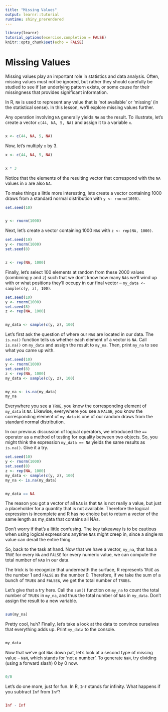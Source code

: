 ```yaml
---
title: "Missing Values"
output: learnr::tutorial
runtime: shiny_prerendered
---
```


```r
library(learnr)
tutorial_options(exercise.completion = FALSE)
knitr::opts_chunk$set(echo = FALSE)
```

# Missing Values

Missing values play an important role in statistics and data analysis. Often, missing values must not be ignored, but rather they should carefully be studied to see if ]an underlying pattern exists, or some cause for their missingness that provides significant information.

In R, `NA` is used to represent any value that is ‘not available’ or ‘missing’ (in the statistical sense). In this lesson, we’ll explore missing values further.

Any operation involving `NA` generally yields `NA` as the result. To illustrate, let’s create a vector `c(44, NA, 5, NA)` and assign it to a variable `x`.

```r

```
```r
x <- c(44, NA, 5, NA)
```

Now, let’s multiply `x` by 3.

```r
x <- c(44, NA, 5, NA)
```
```r

```
```r
x * 3
```

Notice that the elements of the resulting vector that correspond with the `NA` values in x are also `NA`.

To make things a little more interesting, lets create a vector containing 1000 draws from a standard normal distribution with `y <- rnorm(1000)`.

```r
set.seed(10)
```
```r

```
```r
y <- rnorm(1000)
```

Next, let’s create a vector containing 1000 `NA`s with `z <- rep(NA, 1000)`.

```r
set.seed(10)
y <- rnorm(1000)
set.seed(8)
```
```r

```
```r
z <- rep(NA, 1000)
```

Finally, let’s select 100 elements at random from these 2000 values (combining y and z) such that we don’t know how many `NA`s we’ll wind up with or what positions they’ll occupy in our final vector – `my_data <- sample(c(y, z), 100)`.

```r
set.seed(10)
y <- rnorm(1000)
set.seed(8)
z <- rep(NA, 1000)
```
```r

```
```r
my_data <- sample(c(y, z), 100)
```

Let’s first ask the question of where our `NA`s are located in our data. The `is.na()` function tells us whether each element of a vector is `NA`. Call `is.na()` on `my_data` and assign the result to `my_na`. Then, print `my_na` to see what you came up with.

```r
set.seed(10)
y <- rnorm(1000)
set.seed(8)
z <- rep(NA, 1000)
my_data <- sample(c(y, z), 100)
```
```r

```
```r
my_na <- is.na(my_data)
my_na
```

Everywhere you see a `TRUE`, you know the corresponding element of `my_data` is `NA`. Likewise, everywhere you see a `FALSE`, you know the corresponding element of `my_data` is one of our random draws from the standard normal distribution.

In our previous discussion of logical operators, we introduced the `==` operator as a method of testing for equality between two objects. So, you might think the expression `my_data == NA` yields the same results as `is.na()`. Give it a try.

```r
set.seed(10)
y <- rnorm(1000)
set.seed(8)
z <- rep(NA, 1000)
my_data <- sample(c(y, z), 100)
my_na <- is.na(my_data)
```
```r

```
```r
my_data == NA
```

The reason you got a vector of all `NA`s is that `NA` is not really a value, but just a placeholder for a quantity that is not available. Therefore the logical expression is incomplete and R has no choice but to return a vector of the same length as my_data that contains all NAs.

Don’t worry if that’s a little confusing. The key takeaway is to be cautious when using logical expressions anytime `NA`s might creep in, since a single `NA` value can derail the entire thing.

So, back to the task at hand. Now that we have a vector, `my_na`, that has a `TRUE` for every `NA` and `FALSE` for every numeric value, we can compute the total number of `NA`s in our data.

The trick is to recognize that underneath the surface, R represents `TRUE` as the number 1 and `FALSE` as the number 0. Therefore, if we take the sum of a bunch of `TRUE`s and `FALSE`s, we get the total number of `TRUE`s.

Let’s give that a try here. Call the `sum()` function on `my_na` to count the total number of `TRUE`s in `my_na`, and thus the total number of `NA`s in `my_data`. Don’t assign the result to a new variable.

```r

```
```r
sum(my_na)
```

Pretty cool, huh? Finally, let’s take a look at the data to convince ourselves that everything adds up. Print `my_data` to the console.

```r

```
```r
my_data
```

Now that we’ve got `NA`s down pat, let’s look at a second type of missing value – `NaN`, which stands for ‘not a number’. To generate `NaN`, try dividing (using a forward slash) 0 by 0 now.

```r

```
```r
0/0
```

Let’s do one more, just for fun. In R, `Inf` stands for infinity. What happens if you subtract `Inf` from `Inf`?

```r

```
```r
Inf - Inf
```
